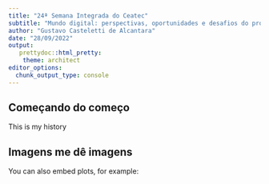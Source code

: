 ```yaml
---
title: "24ª Semana Integrada do Ceatec"
subtitle: "Mundo digital: perspectivas, oportunidades e desafios do profissional atual"
author: "Gustavo Casteletti de Alcantara"
date: "28/09/2022"
output:
   prettydoc::html_pretty:
    theme: architect
editor_options: 
  chunk_output_type: console
---
```


## Começando do começo

This is my history


## Imagens me dê imagens

You can also embed plots, for example:
